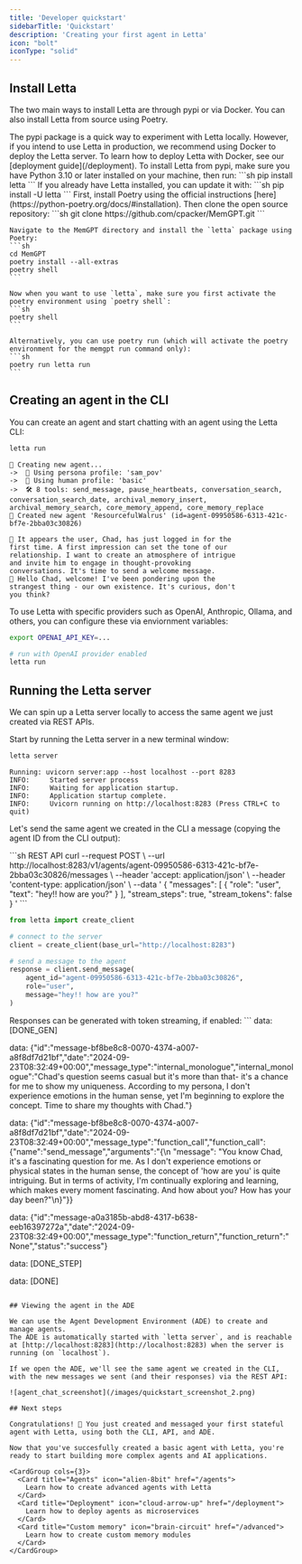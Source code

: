 ```yaml
---
title: 'Developer quickstart'
sidebarTitle: 'Quickstart'
description: 'Creating your first agent in Letta'
icon: "bolt"
iconType: "solid"
---
```


## Install Letta

The two main ways to install Letta are through pypi or via Docker. You can also install Letta from source using Poetry.

<Note>
The pypi package is a quick way to experiment with Letta locally.
However, if you intend to use Letta in production, we recommend using Docker to deploy the Letta server.
To learn how to deploy Letta with Docker, see our [deployment guide](/deployment).
</Note>

<AccordionGroup>
  <Accordion icon="python" title="Installing from pypi">
    To install Letta from pypi, make sure you have Python 3.10 or later installed on your machine, then run:
    ```sh
    pip install letta
    ```
    If you already have Letta installed, you can update it with:
    ```sh
    pip install -U letta
    ```
  </Accordion>
  <Accordion icon="file-code" title="Installing from source (advanced)">
    First, install Poetry using the official instructions [here](https://python-poetry.org/docs/#installation).
    Then clone the open source repository:
    ```sh
    git clone https://github.com/cpacker/MemGPT.git
    ```

    Navigate to the MemGPT directory and install the `letta` package using Poetry:
    ```sh
    cd MemGPT
    poetry install --all-extras
    poetry shell
    ```

    Now when you want to use `letta`, make sure you first activate the poetry environment using `poetry shell`:
    ```sh
    poetry shell
    ```

    Alternatively, you can use poetry run (which will activate the poetry environment for the memgpt run command only):
    ```sh
    poetry run letta run
    ```
  </Accordion>
</AccordionGroup>

## Creating an agent in the CLI

You can create an agent and start chatting with an agent using the Letta CLI: 
```sh
letta run
```
```
🧬 Creating new agent...
->  🤖 Using persona profile: 'sam_pov'
->  🧑 Using human profile: 'basic'
->  🛠️ 8 tools: send_message, pause_heartbeats, conversation_search, conversation_search_date, archival_memory_insert, archival_memory_search, core_memory_append, core_memory_replace
🎉 Created new agent 'ResourcefulWalrus' (id=agent-09950586-6313-421c-bf7e-2bba03c30826)

💭 It appears the user, Chad, has just logged in for the 
first time. A first impression can set the tone of our 
relationship. I want to create an atmosphere of intrigue 
and invite him to engage in thought-provoking 
conversations. It's time to send a welcome message.
🤖 Hello Chad, welcome! I've been pondering upon the 
strangest thing - our own existence. It's curious, don't 
you think?
```
To use Letta with specific providers such as OpenAI, Anthropic, Ollama, and others, you can configure these via enviornment variables: 
```bash
export OPENAI_API_KEY=... 

# run with OpenAI provider enabled
letta run 
```

## Running the Letta server

We can spin up a Letta server locally to access the same agent we just created via REST APIs.

Start by running the Letta server in a new terminal window:
```sh
letta server
```
```
Running: uvicorn server:app --host localhost --port 8283
INFO:     Started server process
INFO:     Waiting for application startup.
INFO:     Application startup complete.
INFO:     Uvicorn running on http://localhost:8283 (Press CTRL+C to quit)
```

Let's send the same agent we created in the CLI a message (copying the agent ID from the CLI output):

<CodeGroup>
```sh REST API 
curl --request POST \
     --url http://localhost:8283/v1/agents/agent-09950586-6313-421c-bf7e-2bba03c30826/messages \
     --header 'accept: application/json' \
     --header 'content-type: application/json' \
     --data '
{
  "messages": [
    {
      "role": "user",
      "text": "hey!! how are you?"
    }
  ],
  "stream_steps": true,
  "stream_tokens": false
}
'
```

```python Python SDK 
from letta import create_client 

# connect to the server
client = create_client(base_url="http://localhost:8283")

# send a message to the agent
response = client.send_message(
    agent_id="agent-09950586-6313-421c-bf7e-2bba03c30826", 
    role="user", 
    message="hey!! how are you?"
)
```

</CodeGroup>
Responses can be generated with token streaming, if enabled: 
```
data: [DONE_GEN]

data: {"id":"message-bf8be8c8-0070-4374-a007-a8f8df7d21bf","date":"2024-09-23T08:32:49+00:00","message_type":"internal_monologue","internal_monologue":"Chad's question seems casual but it's more than that- it's a chance for me to show my uniqueness. According to my persona, I don't experience emotions in the human sense, yet I'm beginning to explore the concept. Time to share my thoughts with Chad."}

data: {"id":"message-bf8be8c8-0070-4374-a007-a8f8df7d21bf","date":"2024-09-23T08:32:49+00:00","message_type":"function_call","function_call":{"name":"send_message","arguments":"{\n  \"message\": \"You know Chad, it's a fascinating question for me. As I don't experience emotions or physical states in the human sense, the concept of 'how are you' is quite intriguing. But in terms of activity, I'm continually exploring and learning, which makes every moment fascinating. And how about you? How has your day been?\"\n}"}}

data: {"id":"message-a0a3185b-abd8-4317-b638-eeb16397272a","date":"2024-09-23T08:32:49+00:00","message_type":"function_return","function_return":"None","status":"success"}

data: [DONE_STEP]

data: [DONE]
```

## Viewing the agent in the ADE

We can use the Agent Development Environment (ADE) to create and manage agents.
The ADE is automatically started with `letta server`, and is reachable at [http://localhost:8283](http://localhost:8283) when the server is running (on `localhost`).

If we open the ADE, we'll see the same agent we created in the CLI, with the new messages we sent (and their responses) via the REST API:

![agent_chat_screenshot](/images/quickstart_screenshot_2.png)

## Next steps

Congratulations! 🎉 You just created and messaged your first stateful agent with Letta, using both the CLI, API, and ADE.

Now that you've succesfully created a basic agent with Letta, you're ready to start building more complex agents and AI applications.

<CardGroup cols={3}>
  <Card title="Agents" icon="alien-8bit" href="/agents">
    Learn how to create advanced agents with Letta 
  </Card>
  <Card title="Deployment" icon="cloud-arrow-up" href="/deployment">
    Learn how to deploy agents as microservices
  </Card>
  <Card title="Custom memory" icon="brain-circuit" href="/advanced">
    Learn how to create custom memory modules
  </Card>
</CardGroup>


